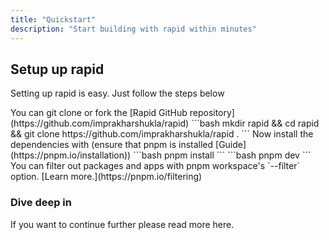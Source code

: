 ```yaml
---
title: "Quickstart"
description: "Start building with rapid within minutes"
---
```


## Setup up rapid

Setting up rapid is easy. Just follow the steps below

<Steps>
  <Step title="Git Clone">
    You can git clone or fork the [Rapid GitHub
    repository](https://github.com/imprakharshukla/rapid) 
    ```bash 
    mkdir rapid && cd rapid && git clone https://github.com/imprakharshukla/rapid . 
    ```
  </Step>
  <Step title="Install the dependencies">
    Now install the dependencies with (ensure that pnpm is installed [Guide](https://pnpm.io/installation))
    ```bash
    pnpm install
    ```
  </Step>
  <Step title="Start the development server">
    ```bash
    pnpm dev
    ```
    <Note>You can filter out packages and apps with pnpm workspace's `--filter` option. [Learn more.](https://pnpm.io/filtering)</Note>
  </Step>
</Steps>


### Dive deep in

If you want to continue further please read more here.